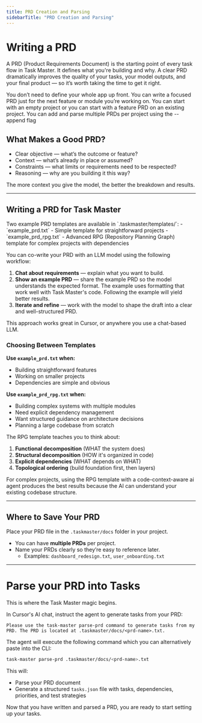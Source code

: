 ```yaml
---
title: PRD Creation and Parsing
sidebarTitle: "PRD Creation and Parsing"
---
```


# Writing a PRD

A PRD (Product Requirements Document) is the starting point of every task flow in Task Master. It defines what you're building and why. A clear PRD dramatically improves the quality of your tasks, your model outputs, and your final product — so it’s worth taking the time to get it right.

<Tip>
You don’t need to define your whole app up front. You can write a focused PRD just for the next feature or module you’re working on.
</Tip>

<Tip>
You can start with an empty project or you can start with a feature PRD on an existing project.
</Tip>

<Tip>
You can add and parse multiple PRDs per project using the --append flag
</Tip>

## What Makes a Good PRD?

- Clear objective — what’s the outcome or feature?
- Context — what’s already in place or assumed?
- Constraints — what limits or requirements need to be respected?
- Reasoning — why are you building it this way?

The more context you give the model, the better the breakdown and results.

---

## Writing a PRD for Task Master

<Note>
Two example PRD templates are available in `.taskmaster/templates/`:
- `example_prd.txt` - Simple template for straightforward projects
- `example_prd_rpg.txt` - Advanced RPG (Repository Planning Graph) template for complex projects with dependencies
</Note>


You can co-write your PRD with an LLM model using the following workflow:

1. **Chat about requirements** — explain what you want to build.
2. **Show an example PRD** — share the example PRD so the model understands the expected format. The example uses formatting that work well with Task Master's code. Following the example will yield better results.
3. **Iterate and refine** — work with the model to shape the draft into a clear and well-structured PRD.

This approach works great in Cursor, or anywhere you use a chat-based LLM.

### Choosing Between Templates

**Use `example_prd.txt` when:**
- Building straightforward features
- Working on smaller projects
- Dependencies are simple and obvious

**Use `example_prd_rpg.txt` when:**
- Building complex systems with multiple modules
- Need explicit dependency management
- Want structured guidance on architecture decisions
- Planning a large codebase from scratch

The RPG template teaches you to think about:
1. **Functional decomposition** (WHAT the system does)
2. **Structural decomposition** (HOW it's organized in code)
3. **Explicit dependencies** (WHAT depends on WHAT)
4. **Topological ordering** (build foundation first, then layers)

<Tip>
For complex projects, using the RPG template with a code-context-aware ai agent produces the best results because the AI can understand your existing codebase structure.
</Tip>

---

## Where to Save Your PRD

Place your PRD file in the `.taskmaster/docs` folder in your project.

- You can have **multiple PRDs** per project.
- Name your PRDs clearly so they’re easy to reference later.
  - Examples: `dashboard_redesign.txt`, `user_onboarding.txt`

---

# Parse your PRD into Tasks

This is where the Task Master magic begins.

In Cursor's AI chat, instruct the agent to generate tasks from your PRD:

```
Please use the task-master parse-prd command to generate tasks from my PRD. The PRD is located at .taskmaster/docs/<prd-name>.txt.
```

The agent will execute the following command which you can alternatively paste into the CLI:

```bash
task-master parse-prd .taskmaster/docs/<prd-name>.txt
```

This will:

- Parse your PRD document
- Generate a structured `tasks.json` file with tasks, dependencies, priorities, and test strategies

Now that you have written and parsed a PRD, you are ready to start setting up your tasks.


